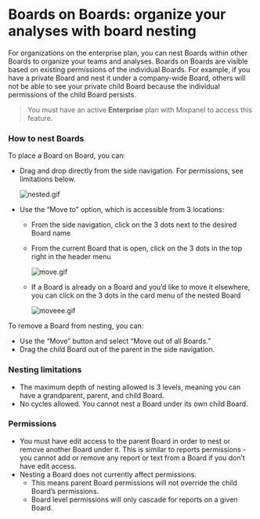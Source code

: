 # Boards on Boards: organize your analyses with board nesting

For organizations on the enterprise plan, you can nest Boards within other Boards to organize your teams and analyses. Boards on Boards are visible based on existing permissions of the individual Boards. For example, if you have a private Board and nest it under a company-wide Board, others will not be able to see your private child Board because the individual permissions of the child Board persists. 

>You must have an active **Enterprise** plan with Mixpanel to access this feature.

### How to nest Boards

To place a Board on Board, you can:

- Drag and drop directly from the side navigation. For permissions, see limitations below.
    
    ![nested.gif](/nested.gif)
    
- Use the “Move to” option, which is accessible from 3 locations:
    - From the side navigation, click on the 3 dots next to the desired Board name
    - From the current Board that is open, click on the 3 dots in the top right in the header menu
        
        ![move.gif](/move.gif)
        
    - If a Board is already on a Board and you’d like to move it elsewhere, you can click on the 3 dots in the card menu of the nested Board
        
        ![moveee.gif](/moveee.gif)
        

To remove a Board from nesting, you can:

- Use the “Move” button and select “Move out of all Boards.”
- Drag the child Board out of the parent in the side navigation.

### Nesting limitations

- The maximum depth of nesting allowed is 3 levels, meaning you can have a grandparent, parent, and child Board.
- No cycles allowed. You cannot nest a Board under its own child Board.

### Permissions

- You must have edit access to the parent Board in order to nest or remove another Board under it. This is similar to reports permissions - you cannot add or remove any report or text from a Board if you don’t have edit access.
- Nesting a Board does not currently affect permissions.
    - This means parent Board permissions will not override the child Board’s permissions.
    - Board level permissions will only cascade for reports on a given Board.
